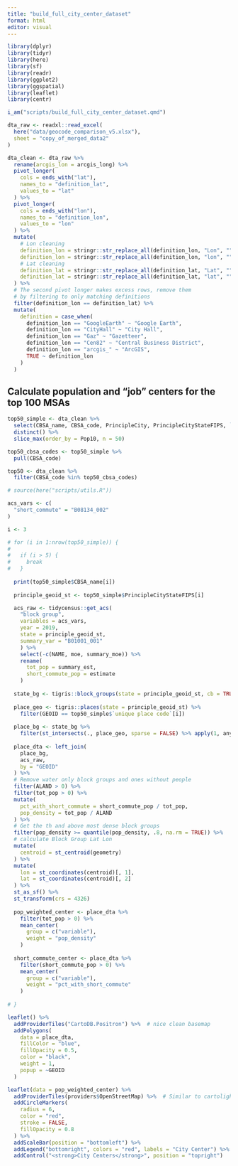 ```yaml
---
title: "build_full_city_center_dataset"
format: html
editor: visual
---
```


```r

library(dplyr)
library(tidyr)
library(here)
library(sf)
library(readr)
library(ggplot2)
library(ggspatial)
library(leaflet)
library(centr)

i_am("scripts/build_full_city_center_dataset.qmd")

```

```r

dta_raw <- readxl::read_excel(
  here("data/geocode_comparison_v5.xlsx"),
  sheet = "copy_of_merged_data2"
)

```

```r

dta_clean <- dta_raw %>%
  rename(arcgis_lon = arcgis_long) %>%
  pivot_longer(
    cols = ends_with("lat"),
    names_to = "definition_lat",
    values_to = "lat"
  ) %>%
  pivot_longer(
    cols = ends_with("lon"),
    names_to = "definition_lon",
    values_to = "lon"
  ) %>%
  mutate(
    # Lon cleaning
    definition_lon = stringr::str_replace_all(definition_lon, "Lon", ""),
    definition_lon = stringr::str_replace_all(definition_lon, "lon", ""),
    # Lat cleaning
    definition_lat = stringr::str_replace_all(definition_lat, "Lat", ""),
    definition_lat = stringr::str_replace_all(definition_lat, "lat", "")
  ) %>%
  # The second pivot longer makes excess rows, remove them
  # by filtering to only matching definitions
  filter(definition_lon == definition_lat) %>%
  mutate(
    definition = case_when(
      definition_lon == "GoogleEarth" ~ "Google Earth",
      definition_lon == "CityHall" ~ "City Hall",
      definition_lon == "Gaz" ~ "Gazetteer",
      definition_lon == "Cen82" ~ "Central Business District",
      definition_lon == "arcgis_" ~ "ArcGIS",
      TRUE ~ definition_lon
    )
  )

```

## Calculate population and "job" centers for the top 100 MSAs

```r

top50_simple <- dta_clean %>%
  select(CBSA_name, CBSA_code, PrincipleCity, PrincipleCityStateFIPS, `unique place code`, Pop10) %>%
  distinct() %>%
  slice_max(order_by = Pop10, n = 50)

top50_cbsa_codes <- top50_simple %>%
  pull(CBSA_code)

top50 <- dta_clean %>%
  filter(CBSA_code %in% top50_cbsa_codes)

```

```r

# source(here("scripts/utils.R"))

acs_vars <- c(
  "short_commute" = "B08134_002"
)

i <- 3

# for (i in 1:nrow(top50_simple)) {
#   
#   if (i > 5) {
#     break
#   }
  
  print(top50_simple$CBSA_name[i])
  
  principle_geoid_st <- top50_simple$PrincipleCityStateFIPS[i]

  acs_raw <- tidycensus::get_acs(
    "block group",
    variables = acs_vars,
    year = 2019,
    state = principle_geoid_st,
    summary_var = "B01001_001"
    ) %>%
    select(-c(NAME, moe, summary_moe)) %>%
    rename(
      tot_pop = summary_est,
      short_commute_pop = estimate
    )
  
  state_bg <- tigris::block_groups(state = principle_geoid_st, cb = TRUE, year = 2019)
  
  place_geo <- tigris::places(state = principle_geoid_st) %>%
    filter(GEOID == top50_simple$`unique place code`[i])
  
  place_bg <- state_bg %>%
    filter(st_intersects(., place_geo, sparse = FALSE) %>% apply(1, any))
  
  place_dta <- left_join(
    place_bg,
    acs_raw,
    by = "GEOID"
  ) %>%
  # Remove water only block groups and ones without people
  filter(ALAND > 0) %>%
  filter(tot_pop > 0) %>%
  mutate(
    pct_with_short_commute = short_commute_pop / tot_pop,
    pop_density = tot_pop / ALAND
  ) %>%
  # Get the th and above most dense block groups
  filter(pop_density >= quantile(pop_density, .8, na.rm = TRUE)) %>%
  # calculate Block Group Lat Lon
  mutate(
    centroid = st_centroid(geometry)
  ) %>%
  mutate(
    lon = st_coordinates(centroid)[, 1],
    lat = st_coordinates(centroid)[, 2]
  ) %>%
  st_as_sf() %>%
  st_transform(crs = 4326) 
  
  pop_weighted_center <- place_dta %>%
    filter(tot_pop > 0) %>%
    mean_center(
      group = c("variable"),
      weight = "pop_density"
    )
  
  short_commute_center <- place_dta %>%
    filter(short_commute_pop > 0) %>%
    mean_center(
      group = c("variable"),
      weight = "pct_with_short_commute"
    )
  
# }


```

```r

leaflet() %>%
  addProviderTiles("CartoDB.Positron") %>%  # nice clean basemap
  addPolygons(
    data = place_dta,
    fillColor = "blue",
    fillOpacity = 0.5,
    color = "black",
    weight = 1,
    popup = ~GEOID
  )

```

```r

leaflet(data = pop_weighted_center) %>%
  addProviderTiles(providers$OpenStreetMap) %>%  # Similar to cartolight
  addCircleMarkers(
    radius = 6,
    color = "red",
    stroke = FALSE,
    fillOpacity = 0.8
  ) %>%
  addScaleBar(position = "bottomleft") %>%
  addLegend("bottomright", colors = "red", labels = "City Center") %>%
  addControl("<strong>City Centers</strong>", position = "topright")

```
